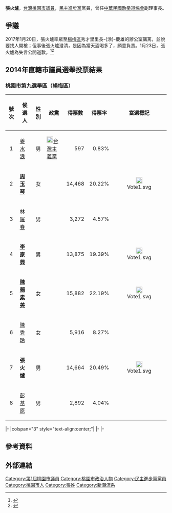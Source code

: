 '''張火爐'''，[[台灣|台灣]][[桃園市議員|桃園市議員]]，[[民主進步黨|民主進步黨]]黨員，曾任[[中華民國跆拳道協會|中華民國跆拳道協會]]副理事長。

==爭議==
2017年1月20日，張火爐率眾至[[楊梅區|楊梅區]]秀才里里長-{涂}-慶雄的辦公室飆罵，並說要找人開槍；但事後張火爐澄清，是因為當天酒喝多了，願意負責。1月23日，張火爐為失言公開道歉。<ref>{{Cite web |url=http://news.ftv.com.tw/NewsContent.aspx?ntype=class&sno=2017123N11M1 |title=議員張火爐酒後失控 嗆聲要對里長開槍 |access-date=2017-01-26 |archive-url=https://web.archive.org/web/20170202043114/http://news.ftv.com.tw/NewsContent.aspx?ntype=class&sno=2017123N11M1 |archive-date=2017-02-02 |dead-url=yes }}</ref><ref>{{Cite web |url=http://news.ltn.com.tw/news/politics/breakingnews/1956685 |title=議員酒後嗆里長「我要對你開槍」 今為失言道歉 |accessdate=2017-01-26 |archive-date=2017-01-25 |archive-url=https://web.archive.org/web/20170125164047/http://news.ltn.com.tw/news/politics/breakingnews/1956685 |dead-url=no }}</ref>

==2014年直轄市議員選舉投票結果==
=== 桃園市第九選舉區（楊梅區） ===
{| class="wikitable sortable"
!號次
!scope="col" class="unsortable"|候選人
!scope="col" class="unsortable"|性別
!scope="col" class="unsortable"|政黨
!得票數
!scope="col" class="unsortable"|得票率
!scope="col" class="unsortable"|當選標記
|-
| align="center"|1
| [[姜水浪|姜水浪]]
| align="center"|男
| [[File:Red_Taiwan_Stars.png|20px]][[台灣主義黨|台灣主義黨]]
| align="right"|597
| align="right"|0.83%
|
|-
| align="center"|2
| '''[[周玉琴|周玉琴]]'''
| align="center"|女
| {{Kmt}}
| align="right"|14,468
| align="right"|20.22%
| align="center"|[[File:Vote1.svg|20px]]
|-
| align="center"|3
| [[林羅春|林羅春]]
| align="center"|男
| {{Nonp}}
| align="right"|3,272
| align="right"|4.57%
|
|-
| align="center"|4
| '''[[李家興|李家興]]'''
| align="center"|男
| {{Kmt}}
| align="right"|13,875
| align="right"|19.39%
| align="center"|[[File:Vote1.svg|20px]]
|-
| align="center"|5
| '''[[陳賴素美|陳賴素美]]'''
| align="center"|女
| {{Dpp}}
| align="right"|15,882
| align="right"|22.19%
| align="center"|[[File:Vote1.svg|20px]]
|-
| align="center"|6
| [[陳秀玲|陳秀玲]]
| align="center"|女
| {{Nonp}}
| align="right"|5,916
| align="right"|8.27%
|
|-
| align="center"|7
| '''張火爐'''
| align="center"|男
| {{Dpp}}
| align="right"|14,664
| align="right"|20.49%
| align="center"|[[File:Vote1.svg|20px]]
|-
| align="center"|8
| [[彭基原|彭基原]]
| align="center"|男
| {{Nonp}}
| align="right"|2,892
| align="right"|4.04%
|
|}
{{start box}}
{{p-post|台灣}}
|-
|colspan="3" style="text-align:center;"|'''{{Dpp}}'''
|-
{{s-before|[[呂林小鳳|呂林小鳳]]}} 
{{s-title|[[桃園市|桃園市]]黨部主任委員<br /><small>第二任<br />2018年6月1日－</small>}} 
{{s-none|現任}}
|-
{{end box}} 

==參考資料==
{{reflist}}

==外部連結==


{{第1屆桃園市議員}} 

[[Category:第1屆桃園市議員|Category:第1屆桃園市議員]]
[[Category:桃園市政治人物|Category:桃園市政治人物]]
[[Category:民主進步黨黨員|Category:民主進步黨黨員]]
[[Category:桃園市人|Category:桃園市人]]
[[Category:張姓|Category:張姓]]
[[Category:新潮流系|Category:新潮流系]]